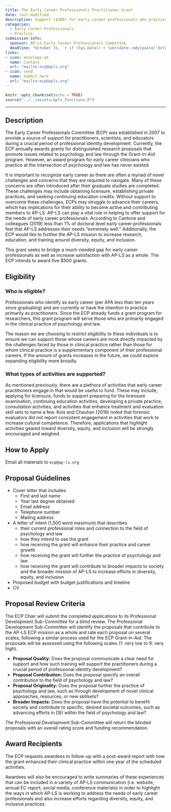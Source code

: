 ```yaml
---
title: The Early Career Professionals Practitioner Grant 
date: last-modified
description: Support ($500) for early career professionals who practice primarily as practicioners.
categories: 
  - Early Career Professionals
  - Practice
submission-info:
  sponsor: AP-LS Early Career Professionals Committee
  deadline: "October 31, `r if (Sys.Date() > lubridate::mdy(paste('October 31', lubridate::year(Sys.Date())))) lubridate::year(Sys.Date()) + 1 else lubridate::year(Sys.Date())`"
links:
- icon: envelope-at
  name: Contact
  url: "mailto:ecp@apls.org"
- icon: send
  name: Submit here
  url: "mailto:ecp@apls.org"
---
```


```r
knitr::opts_chunk$set(echo = TRUE)
source("../../assets/apls_functions.R")
```

<hr>

::: panel-tabset
## Description

The Early Career Professionals Committee (ECP) was established in 2007 to provide a source of support for practitioners, scientists, and educators during a crucial period of professional identity development. Currently, the ECP annually awards grants for distinguished research proposals that promote issues related to psychology and law through the Grant-In-Aid program. However, an award program for early career clinicians who practice at the intersection of psychology and law has never existed. 

It is important to recognize early career as there are often a myriad of novel challenges and concerns that they are required to navigate. Many of these concerns are often introduced after their graduate studies are completed. These challenges may include obtaining licensure, establishing private practices, and seeking continuing education credits. Without support to overcome these challenges, ECPs may struggle to advance their careers, which has implications for their ability to become active and contributing members to AP-LS. AP-LS can play a vital role in helping to offer support for the needs of early career professionals. According to Cantone and colleagues (2019) less than 1% of doctoral level early career professionals feel that AP-LS addresses their needs “extremely well.” Additionally, the ECP would like to further the AP-LS mission to increase research, education, and training around diversity, equity, and inclusion. 

This grant seeks to bridge a much-needed gap for early career professionals as well as increase satisfaction with AP-LS as a whole. The ECP intends to award five \$500 grants.

## Eligibility

<h3>Who is eligible?</h3> 

Professionals who identify as early career (per APA less than ten years since graduating) and are currently or have the intention to practice primarily as practitioners. Since the ECP already funds a grant program for researchers, this grant program will serve those who are primarily engaged in the clinical practice of psychology and law. 


::: {.callout-note appearance="simple"}
The reason we are choosing to restrict eligibility to these individuals is to ensure we can support those whose careers are most directly impacted by the challenges faced by those in clinical practice rather than those for whom clinical practice is a supplementary component of their professional careers. If the amount of grants increases in the future, we could explore expanding eligibility more broadly.

:::

<h3>What types of activities are supported?</h3>

As mentioned previously, there are a plethora of activities that early career practitioners engage in that would be useful to fund. These may include, applying for licensure, funds to support preparing for the licensure examination, continuing education activities, developing a private practice, consultation activities, and activities that enhance treatment and evaluation skill sets to name a few. Kois and Chauhan (2016) noted that forensic evaluators did not report consistent engagement in activities that work to increase cultural competence. Therefore, applications that highlight activities geared toward diversity, equity, and inclusion will be strongly encouraged and weighed.

## How to Apply

Email all materials to `ecp@ap-ls.org`

## Proposal Guidelines

-   Cover letter that includes:
    -   First and last name
    -   Year last degree obtained
    -   Email address
    -   Telephone number
    -   Mailing address
-   A letter of intent (1,500 word maximum) that describes
    -   their current professional roles and connection to the field of psychology and law
    -   how they intend to use the grant
    -   how receiving the grant will enhance their practice and career growth
    -   how receiving the grant will further the practice of psychology and law
    -   how receiving the grant will contribute to broader impacts to society and the broader mission of AP-LS to increase efforts in diversity, equity, and inclusion
-   Proposed budget with budget justifications and timeline
-   CV

## Proposal Review Criteria

The ECP Chair will submit the completed applications to its Professional Development Sub-Committee for a blind review. The Professional Development Sub-Committee will identify the proposals that contribute to the AP-LS ECP mission as a whole and rate each proposal on several scales, following a similar process used for the ECP Grant-in-Aid. The proposals will be assessed using the following scales (1: very low to 9: very high).

-   **Proposal Quality:** Does the proposal communicate a clear need for support and how such training will support the practitioners during a crucial period of professional identity development? 
-   **Proposal Contribution:** Does the proposal specify an overall contribution to the field of psychology and law? 
-   **Proposal Originality:** Does the proposal further the practice of psychology and law, such as through development of novel clinical approaches, resources, or new skillsets?
-   **Broader Impacts:** Does the proposal have the potential to benefit society and contribute to specific, desired societal outcomes, such as advancing efforts in DEI within the field of psychology and law?

::: {.callout-note appearance="simple"}
The Professional Development Sub-Committee will return the blinded proposals with an overall rating score and funding recommendation. 
:::

## Award Recipients

The ECP requests awardees to follow-up with a post-award report with how the grant enhanced their clinical practice within one year of the scheduled activities. 

Awardees will also be encouraged to write summaries of these experiences that can be included in a variety of AP-LS communication (i.e. website, annual EC report, social media, conference materials) in order to highlight the ways in which AP-LS is working to address the needs of early career professionals and also increase efforts regarding diversity, equity, and inclusive practices. 

:::

